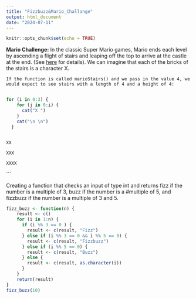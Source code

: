 ```yaml
---
title: "Fizzbuzz&Mario_Challange"
output: html_document
date: "2024-07-11"
---
```


```r
knitr::opts_chunk$set(echo = TRUE)
```

**Mario Challenge:** In the classic Super Mario games, Mario ends each level by ascending a flight of stairs and leaping off the top to arrive at the castle at the end. (See [here](https://youtu.be/-avspZlbOWU?t=55) for details). We can imagine that each of the bricks of the stairs is a character X.

```         
If the function is called marioStairs() and we pass in the value 4, we would expect to see stairs with a length of 4 and a height of 4:


```

```r
for (i in 0:3) {
    for (j in 0:i) {
      cat("X ")
    }
    cat("\n \n")
  }
```

```         

XX

XXX

XXXX
```

\`\`\`

Creating a function that checks an input of type int and returns fizz if the number is a multiple of 3, buzz if the number is a #multiple of 5, and fizzbuzz if the number is a multiple of 3 and 5.

```r
fizz_buzz <- function(n) {
    result <- c()
    for (i in 1:n) {
      if (i %% 3 == 0 ) {
        result <- c(result, "Fizz")
      } else if (i %% 3 == 0 && i %% 5 == 0) {
        result <- c(result, "Fizzbuzz")
      } else if (i %% 5 == 0) {
        result <- c(result, "Buzz")
      } else {
        result <- c(result, as.character(i))
      }
    }
    return(result)
}
fizz_buzz(10)
```
